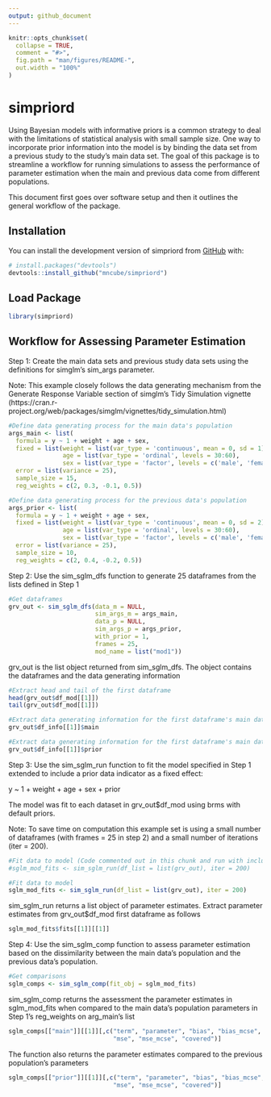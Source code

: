 ```yaml
---
output: github_document
---
```


<!-- README.md is generated from README.Rmd. Please edit that file -->

```r
knitr::opts_chunk$set(
  collapse = TRUE,
  comment = "#>",
  fig.path = "man/figures/README-",
  out.width = "100%"
)
```

# simpriord

<!-- badges: start -->
<!-- badges: end -->

Using Bayesian models with informative priors is a common strategy to deal with the limitations of
statistical analysis with small sample size.  One way to incorporate prior information into the model is by binding the data set from a previous study to the study's main data set.  The goal of this package is to streamline
a workflow for running simulations to assess the performance of parameter estimation when the main and previous data
come from different populations.

This document first goes over software setup and then it outlines the general workflow of the package.

## Installation

You can install the development version of simpriord from [GitHub](https://github.com/) with:

``` r
# install.packages("devtools")
devtools::install_github("mncube/simpriord")
```

## Load Package

```r
library(simpriord)
```

## Workflow for Assessing Parameter Estimation

Step 1: Create the main data sets and previous study data sets using the definitions for simglm's sim_args parameter.    

Note: This example closely follows the data generating mechanism from the Generate Response Variable section of simglm's Tidy Simulation vignette (https://cran.r-project.org/web/packages/simglm/vignettes/tidy_simulation.html)

```r
#Define data generating process for the main data's population
args_main <- list(
  formula = y ~ 1 + weight + age + sex,
  fixed = list(weight = list(var_type = 'continuous', mean = 0, sd = 1),
               age = list(var_type = 'ordinal', levels = 30:60),
               sex = list(var_type = 'factor', levels = c('male', 'female'))),
  error = list(variance = 25),
  sample_size = 15,
  reg_weights = c(2, 0.3, -0.1, 0.5))

#Define data generating process for the previous data's population 
args_prior <- list(
  formula = y ~ 1 + weight + age + sex,
  fixed = list(weight = list(var_type = 'continuous', mean = 0, sd = 2),
               age = list(var_type = 'ordinal', levels = 30:60),
               sex = list(var_type = 'factor', levels = c('male', 'female'))),
  error = list(variance = 25),
  sample_size = 10,
  reg_weights = c(2, 0.4, -0.2, 0.5))
```


Step 2: Use the sim_sglm_dfs function to generate 25 dataframes from the lists defined in Step 1

```r
#Get dataframes
grv_out <- sim_sglm_dfs(data_m = NULL,
                        sim_args_m = args_main,
                        data_p = NULL,
                        sim_args_p = args_prior,
                        with_prior = 1,
                        frames = 25,
                        mod_name = list("mod1"))
```


grv_out is the list object returned from sim_sglm_dfs.  The object contains the dataframes and the data generating information

```r
#Extract head and tail of the first dataframe 
head(grv_out$df_mod[[1]])
tail(grv_out$df_mod[[1]])

#Extract data generating information for the first dataframe's main data
grv_out$df_info[[1]]$main

#Extract data generating information for the first dataframe's main data
grv_out$df_info[[1]]$prior
```


Step 3: Use the sim_sglm_run function to fit the model specified in Step 1 extended to include a prior data indicator as a fixed effect:

y ~ 1 + weight + age + sex + prior

The model was fit to each dataset in grv_out$df_mod using brms with default priors.

Note: To save time on computation this example set is using a small number of dataframes (with frames = 25 in step 2) and
a small number of iterations (iter = 200).

```r
#Fit data to model (Code commented out in this chunk and run with include=FALSE in the chunk below for cleaner presentation)
#sglm_mod_fits <- sim_sglm_run(df_list = list(grv_out), iter = 200)
```


```r
#Fit data to model
sglm_mod_fits <- sim_sglm_run(df_list = list(grv_out), iter = 200)
```


sim_sglm_run returns a list object of parameter estimates.  Extract parameter estimates from grv_out$df_mod first dataframe as follows

```r
sglm_mod_fits$fits[[1]][[1]]
```


Step 4: Use the sim_sglm_comp function to assess parameter estimation based on the dissimilarity between the main data's population and the previous data's population.

```r
#Get comparisons
sglm_comps <- sim_sglm_comp(fit_obj = sglm_mod_fits)
```


sim_sglm_comp returns the assessment the parameter estimates in sglm_mod_fits when compared to the main data's population parameters in Step 1's reg_weights on arg_main's list

```r
sglm_comps[["main"]][[1]][,c("term", "parameter", "bias", "bias_mcse", 
                             "mse", "mse_mcse", "covered")]
```


The function also returns the parameter estimates compared to the previous population's parameters

```r
sglm_comps[["prior"]][[1]][,c("term", "parameter", "bias", "bias_mcse", 
                             "mse", "mse_mcse", "covered")]
```
